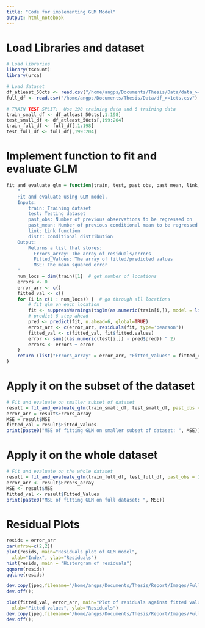 ```yaml
---
title: "Code for implementing GLM Model"
output: html_notebook
---
```


# Load Libraries and dataset
```r
# Load libraries
library(tscount)
library(urca)

# Load dataset
df_atleast_50cts <- read.csv("/home/angps/Documents/Thesis/Data/data_>=50cts.csv")
full_df <- read.csv("/home/angps/Documents/Thesis/Data/df_>=1cts.csv")

# TRAIN TEST SPLIT:  Use 198 training data and 6 training data
train_small_df <- df_atleast_50cts[,1:198]
test_small_df <- df_atleast_50cts[,199:204]
train_full_df <- full_df[,1:198]
test_full_df <- full_df[,199:204]
```

# Implement function to fit and evaluate GLM
```r
fit_and_evaluate_glm = function(train, test, past_obs, past_mean, link, distr){
    "
    Fit and evaluate using GLM model.
    Inputs: 
        train: Training dataset
        test: Testing dataset
        past_obs: Number of previous observations to be regressed on
        past_mean: Number of previous conditional mean to be regressed on
        link: Link function
        distr: conditional distribution
    Output:
        Returns a list that stores:
          Errors_array: The array of residuals/errors
          Fitted_Values: The array of fitted/predicted values
          MSE: The mean squared error
    "
    num_locs = dim(train)[1]  # get number of locations
    errors <- 0
    error_arr <- c()
    fitted_val <- c()
    for (i in c(1 : num_locs)) {  # go through all locations
        # fit glm on each location
        fit <- suppressWarnings(tsglm(as.numeric(train[i,]), model = list(past_obs = c(1 : past_obs), past_mean = past_mean), link = link, distr = distr)) 
        # predict 6 step ahead
        pred <- predict(fit, n.ahead=6, global=TRUE)  
        error_arr <- c(error_arr, residuals(fit, type='pearson'))
        fitted_val <- c(fitted_val, fit$fitted.values)
        error <- sum(((as.numeric(test[i,]) - pred$pred)) ^ 2)
        errors <- errors + error
    }
    return (list("Errors_array" = error_arr, "Fitted_Values" = fitted_val, "MSE" = errors/6))
}
```

# Apply it on the subset of the dataset 
```r
# Fit and evaluate on smaller subset of dataset
result = fit_and_evaluate_glm(train_small_df, test_small_df, past_obs = 6, past_mean = 1, link = 'identity', distr = 'poisson')
error_arr = result$Errors_array
MSE = result$MSE
fitted_val = result$Fitted_Values
print(paste0("MSE of fitting GLM on smaller subset of dataset: ", MSE))
```

# Apply it on the whole dataset 
```r
# Fit and evaluate on the whole dataset
result = fit_and_evaluate_glm(train_full_df, test_full_df, past_obs = 1, past_mean = 1, link = 'identity', distr = 'poisson')
error_arr <- result$Errors_array
MSE <- result$MSE
fitted_val <- result$Fitted_Values
print(paste0("MSE of fitting GLM on full dataset: ", MSE))
```

# Residual Plots
```r
resids = error_arr
par(mfrow=c(2,2))
plot(resids, main="Residuals plot of GLM model", 
  xlab="Index", ylab="Residuals")
hist(resids, main = "Historgram of residuals")
qqnorm(resids)
qqline(resids)

dev.copy(jpeg,filename="/home/angps/Documents/Thesis/Report/Images/Full_GLM_resids.jpg");
dev.off();
```

```r
plot(fitted_val, error_arr, main="Plot of residuals against fitted values", 
  xlab="Fitted values", ylab="Residuals")
dev.copy(jpeg,filename="/home/angps/Documents/Thesis/Report/Images/Full_GLM_resids_vs_fitted.jpg");
dev.off();
```


